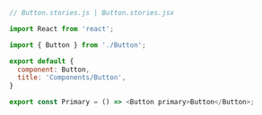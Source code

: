 ```js
// Button.stories.js | Button.stories.jsx

import React from 'react';

import { Button } from './Button';

export default {
  component: Button,
  title: 'Components/Button',
}

export const Primary = () => <Button primary>Button</Button>;
```